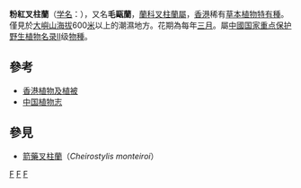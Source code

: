 {{Speciesbox 
| genus = Cheirostylis
| species = jamesleungii
| authority = [[胡秀英|S. Y. Hu]] & Barretto, 1976
| status = CR
| status_system = CSRL
| status_ref = <ref name=CSRL>{{cite web |url=http://rep.iplant.cn/prot/Cheirostylis%20jamesleungii |language=中文 |title=粉红叉柱兰 |publisher=中国珍稀濒危植物信息系统 |accessdate=2018年1月27日 |archive-url=https://web.archive.org/web/20180128021112/http://rep.iplant.cn/prot/Cheirostylis%20jamesleungii |archive-date=2018年1月28日 |dead-url=yes }}</ref>
}}
'''粉紅叉柱蘭'''（[[学名|学名]]：''{{lang|la|Cheirostylis jamesleungii}}''），又名'''毛甌蘭'''，[[蘭科|蘭科]][[叉柱蘭屬|叉柱蘭屬]]，[[香港|香港]]稀有[[草本植物|草本植物]][[特有種|特有種]]。僅見於[[大嶼山|大嶼山]][[海拔|海拔]]600[[米_(單位)|米]]以上的潮濕地方。花期為每年[[三月|三月]]。屬[[中國|中國]][[国家重点保护野生植物名录|国家重点保护野生植物名录]]II级[[物種|物種]]。

==參考==
*[http://www.hkflora.com/v2/new_species/Cheirostylis_jamesleungii.php 香港植物及植被] {{Wayback|url=http://www.hkflora.com/v2/new_species/Cheirostylis_jamesleungii.php |date=20160304042859 }}
*[http://www.cvh.org.cn/zhiwuzhi/list.asp?pageno=1&latname=Cheirostylis%20jamesleungii&mode=1 中国植物志]{{dead link|date=2018年4月 |bot=InternetArchiveBot |fix-attempted=yes }}
{{reflist}}

==參見==
* [[箭藥叉柱蘭|箭藥叉柱蘭]]（''Cheirostylis monteiroi''）

{{Taxonbar|from=Q15223992}}

[[Category:叉柱蘭屬|F]]
[[Category:花|F]]
[[Category:香港特有植物|F]]


{{HK-ecology-stub}}
{{plant-stub}}